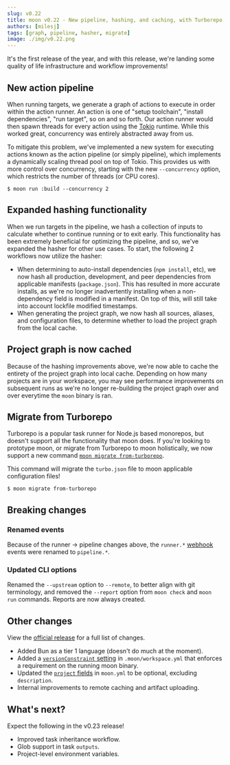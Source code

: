 ```yaml
---
slug: v0.22
title: moon v0.22 - New pipeline, hashing, and caching, with Turborepo migration
authors: [milesj]
tags: [graph, pipeline, hasher, migrate]
image: ./img/v0.22.png
---
```



It's the first release of the year, and with this release, we're landing some quality of life
infrastructure and workflow improvements!

<!--truncate-->

## New action pipeline

When running targets, we generate a graph of actions to execute in order within the action runner.
An action is one of "setup toolchain", "install dependencies", "run target", so on and so forth. Our
action runner would then spawn threads for every action using the [Tokio](https://tokio.rs/)
runtime. While this worked great, concurrency was entirely abstracted away from us.

To mitigate this problem, we've implemented a new system for executing actions known as the action
pipeline (or simply pipeline), which implements a dynamically scaling thread pool on top of Tokio.
This provides us with more control over concurrency, starting with the new `--concurrency` option,
which restricts the number of threads (or CPU cores).

```shell
$ moon run :build --concurrency 2
```

## Expanded hashing functionality

When we run targets in the pipeline, we hash a collection of inputs to calculate whether to continue
running or to exit early. This functionality has been extremely beneficial for optimizing the
pipeline, and so, we've expanded the hasher for other use cases. To start, the following 2 workflows
now utilize the hasher:

- When determining to auto-install dependencies (`npm install`, etc), we now hash all production,
  development, and peer dependencies from applicable manifests (`package.json`). This has resulted
  in more accurate installs, as we're no longer inadvertently installing when a non-dependency field
  is modified in a manifest. On top of this, will still take into account lockfile modified
  timestamps.
- When generating the project graph, we now hash all sources, aliases, and configuration files, to
  determine whether to load the project graph from the local cache.

## Project graph is now cached

Because of the hashing improvements above, we're now able to cache the entirety of the project graph
into local cache. Depending on how many projects are in your workspace, you may see performance
improvements on subsequent runs as we're no longer re-building the project graph over and over
everytime the `moon` binary is ran.

## Migrate from Turborepo

Turborepo is a popular task runner for Node.js based monorepos, but doesn't support all the
functionality that moon does. If you're looking to prototype moon, or migrate from Turborepo to moon
holistically, we now support a new command
[`moon migrate from-turborepo`](/docs/commands/migrate/from-turborepo).

This command will migrate the `turbo.json` file to moon applicable configuration files!

```shell
$ moon migrate from-turborepo
```

## Breaking changes

### Renamed events

Because of the runner -> pipeline changes above, the `runner.*` [webhook](/docs/guides/webhooks)
events were renamed to `pipeline.*`.

### Updated CLI options

Renamed the `--upstream` option to `--remote`, to better align with git terminology, and removed the
`--report` option from `moon check` and `moon run` commands. Reports are now always created.

## Other changes

View the
[official release](https://github.com/moonrepo/moon/releases/tag/%40moonrepo%2Fcli%400.22.0) for a
full list of changes.

- Added Bun as a tier 1 language (doesn't do much at the moment).
- Added a [`versionConstraint` setting](/docs/config/workspace#versionconstraint) in
  `.moon/workspace.yml` that enforces a requirement on the running moon binary.
- Updated the [`project` fields](/docs/config/project#project) in `moon.yml` to be optional,
  excluding `description`.
- Internal improvements to remote caching and artifact uploading.

## What's next?

Expect the following in the v0.23 release!

- Improved task inheritance workflow.
- Glob support in task `outputs`.
- Project-level environment variables.
